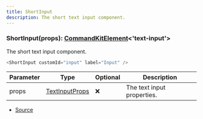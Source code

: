 ```yaml
---
title: ShortInput
description: The short text input component.
---
```



### ShortInput(props): [CommandKitElement](/docs/api-reference/types/CommandKitElement)\<'text\-input'>

The short text input component.

```ts
<ShortInput customId="input" label="Input" />
```

| Parameter | Type | Optional | Description |
| ----------- | ----------- | ----------- | ----------- |
| props | [TextInputProps](/docs/api-reference/types/TextInputProps) | ❌ | The text input properties. |


- [Source](https://github.com/underctrl-io/commandkit/blob/141d1404ab18a8e659209a0fab65466bf3b6dd85/packages/commandkit/src/components/v1/modal/Modal.ts#L130)